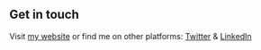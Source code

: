 ## Get in touch

Visit [my website](https://www.gulzamanilyas.com) or find me on other platforms: [Twitter](https://www.twitter.com/gilyas) & [LinkedIn](https://www.linkedin.com/in/gulzamanilyas/)
